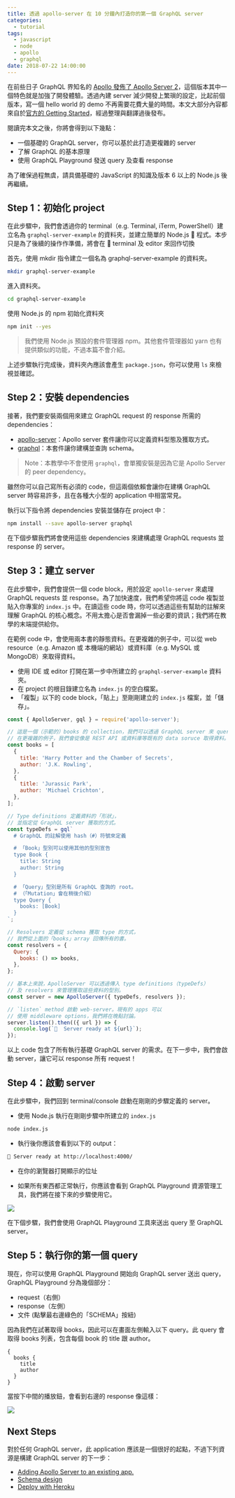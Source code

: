 ```yaml
---
title: 透過 apollo-server 在 10 分鐘內打造你的第一個 GraphQL server
categories:
  - tutorial
tags:
  - javascript
  - node
  - apollo
  - graphql
date: 2018-07-22 14:00:00
---
```


在前些日子 GraphQL 界知名的 [Apollo 發佈了 Apollo Server 2](https://blog.apollographql.com/announcing-apollo-server-2-2b69fb4702ce)，這個版本其中一個特色就是加強了開發體驗。透過內建 server 減少開發上繁瑣的設定，比起前個版本，寫一個 hello world 的 demo 不再需要花費大量的時間。本文大部分內容都來自於[官方的 Getting Started](https://www.apollographql.com/docs/apollo-server/getting-started.html)，經過整理與翻譯過後發布。

<!-- more -->

閱讀完本文之後，你將會得到以下幾點：

- 一個基礎的 GraphQL server，你可以基於此打造更複雜的 server
- 了解 GraphQL 的基本原理
- 使用 GraphQL Playground 發送 query 及查看 response

為了確保過程無虞，請具備基礎的 JavaScript 的知識及版本 6 以上的 Node.js 後再繼續。

## Step 1：初始化 project

在此步驟中，我們會透過你的 terminal（e.g. Terminal, iTerm, PowerShell）建立名為 `graphql-server-example` 的資料夾，並建立簡單的 Node.js  程式。本步只是為了後續的操作作準備，將會在  terminal 及 editor 來回作切換

首先，使用 mkdir 指令建立一個名為 graphql-server-example 的資料夾。

```bash
mkdir graphql-server-example
```

進入資料夾。

```bash
cd graphql-server-example
```

使用 Node.js 的 npm 初始化資料夾

```bash
npm init --yes
```

> 我們使用 Node.js 預設的套件管理器 npm。其他套件管理器如 yarn 也有提供類似的功能，不過本篇不會介紹。

上述步驟執行完成後，資料夾內應該會產生 `package.json`，你可以使用 `ls` 來檢視並確認。

## Step 2：安裝 dependencies

接著，我們要安裝兩個用來建立 GraphQL request 的 response 所需的 dependencies：

- [apollo-server](https://npm.im/apollo-server)：Apollo server 套件讓你可以定義資料型態及獲取方式。
- [graphql](https://npm.im/graphql)：本套件讓你建構並查詢 schema。

> Note：本教學中不會使用 `graphql`，會單獨安裝是因為它是 Apollo Server 的 peer dependency。

雖然你可以自己寫所有必須的 code，但這兩個依賴會讓你在建構 GraphQL server 時容易許多，且在各種大小型的 application 中相當常見。

執行以下指令將 dependencies 安裝並儲存在 project 中：

```bash
npm install --save apollo-server graphql
```

在下個步驟我們將會使用這些 dependencies 來建構處理 GraphQL requests 並 response 的 server。

## Step 3：建立 server

在此步驟中，我們會提供一個 code block，用於設定 `apollo-server` 來處理 GraphQL requests 並 response。為了加快速度，我們希望你將這 code 複製並貼入你專案的 `index.js` 中。在讀這些 code 時，你可以透過這些有幫助的註解來理解 GraphQL 的核心概念。不用太擔心是否會漏掉一些必要的資訊；我們將在教學的末端提供給你。

在範例 code 中，會使用兩本書的靜態資料。在更複雜的例子中，可以從 web resource（e.g. Amazon 或 本機端的網站）或資料庫（e.g. MySQL 或 MongoDB）來取得資料。

- 使用 IDE 或 editor 打開在第一步中所建立的 `graphql-server-example` 資料夾。
- 在 project 的根目錄建立名為 `index.js` 的空白檔案。
- 「複製」以下的 code block，「貼上」至剛剛建立的 `index.js` 檔案，並「儲存」。

```js
const { ApolloServer, gql } = require('apollo-server');

// 這是一個（示範的）books 的 collection，我們可以透過 GraphQL server 來 query。
// 在更複雜的例子，我們會從像是 REST API 或資料庫等既有的 data soruce 取得資料。
const books = [
  {
    title: 'Harry Potter and the Chamber of Secrets',
    author: 'J.K. Rowling',
  },
  {
    title: 'Jurassic Park',
    author: 'Michael Crichton',
  },
];

// Type definitions 定義資料的「形狀」，
// 並指定從 GraphQL server 獲取的方式。
const typeDefs = gql`
  # GraphQL 的註解使用 hash（#）符號來定義

  # 「Book」型別可以使用其他的型別宣告
  type Book {
    title: String
    author: String
  }

  # 「Query」型別是所有 GraphQL 查詢的 root。
  # （「Mutation」會在稍後介紹）
  type Query {
    books: [Book]
  }
`;

// Resolvers 定義從 schema 獲取 type 的方式，
// 我們從上面的「books」array 回傳所有的書。
const resolvers = {
  Query: {
    books: () => books,
  },
};

// 基本上來說，ApolloServer 可以透過傳入 type definitions（typeDefs）
// 及 resolvers 來管理獲取這些資料的型別。
const server = new ApolloServer({ typeDefs, resolvers });

// `listen` method 啟動 web-server。現有的 apps 可以
// 使用 middleware options，我們將在晚點討論。
server.listen().then(({ url }) => {
  console.log(`🚀  Server ready at ${url}`);
});
```

以上 code 包含了所有執行基礎 GraphQL server 的需求。在下一步中，我們會啟動 server，讓它可以 response 所有 request！

## Step 4：啟動 server

在此步驟中，我們回到 terminal/console 啟動在剛剛的步驟定義的 server。

- 使用 Node.js 執行在剛剛步驟中所建立的 `index.js`

```bash
node index.js
```

- 執行後你應該會看到以下的 output：

```bash
🚀 Server ready at http://localhost:4000/
```

- 在你的瀏覽器打開顯示的位址

- 如果所有東西都正常執行，你應該會看到 GraphQL Playground 資源管理工具，我們將在接下來的步驟使用它。

![](https://www.apollographql.com/docs/apollo-server/images/getting-started/graphql-playground.png)

在下個步驟，我們會使用 GraphQL Playground 工具來送出 query 至 GraphQL server。

## Step 5：執行你的第一個 query

現在，你可以使用 GraphQL Playground 開始向 GraphQL server 送出 query，GraphQL Playground 分為幾個部分：

- request（右側）
- response（左側）
- 文件 (點擊最右邊綠色的「SCHEMA」按紐)

因為我們在試著取得 books，因此可以在畫面左側輸入以下 query。此 query 會取得 books 列表，包含每個 book 的 title 跟 author。

```gql
{
  books {
    title
    author
  }
}
```

當按下中間的播放鈕，會看到右邊的 response 像這樣：

![](https://www.apollographql.com/docs/apollo-server/images/getting-started/graphql-playground-response.png)

## Next Steps

對於任何 GraphQL server，此 application 應該是一個很好的起點，不過下列資源是構建 GraphQL server 的下一步：

- [Adding Apollo Server to an existing app.](https://www.apollographql.com/docs/apollo-server/essentials/server.html#integrations)
- [Schema design](https://www.apollographql.com/docs/apollo-server/essentials/schema.html)
- [Deploy with Heroku](https://www.apollographql.com/docs/apollo-server/deployment/heroku.html)
